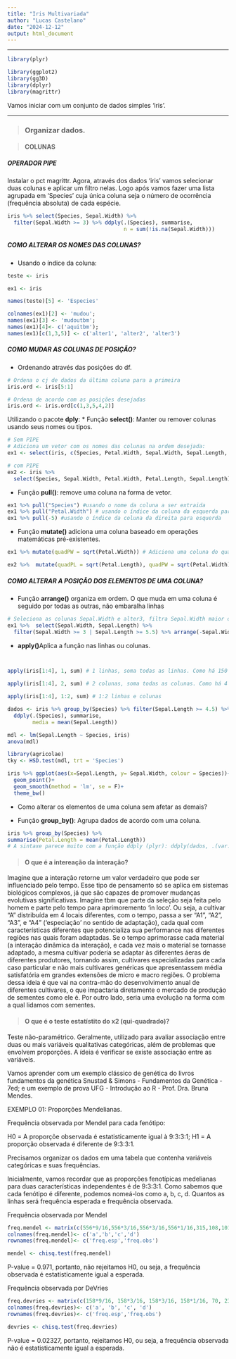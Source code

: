 ```yaml
---
title: "Iris Multivariada"
author: "Lucas Castelano"
date: "2024-12-12"
output: html_document
---
```


---

```r
library(plyr)
```


```r
library(ggplot2)
library(gg3D)
library(dplyr)
library(magrittr)
```

Vamos iniciar com um conjunto de dados simples 'iris'.

---

> ### Organizar dados.

> #### **COLUNAS**

##### OPERADOR PIPE
Instalar o pct magrittr. Agora, através dos dados 'iris' vamos selecionar duas colunas e aplicar um filtro nelas. Logo após vamos fazer uma lista agrupada em 'Species' cuja única coluna seja o número de ocorrência (frequência absoluta) de cada espécie.

```r
iris %>% select(Species, Sepal.Width) %>%
  filter(Sepal.Width >= 3) %>% ddply(.(Species), summarise,
                                     n = sum(!is.na(Sepal.Width)))
```


##### COMO ALTERAR OS NOMES DAS COLUNAS?

* Usando o índice da coluna:
```r
teste <- iris

ex1 <- iris

names(teste)[5] <- 'Especies'

colnames(ex1)[2] <- 'mudou';
names(ex1)[3] <- 'mudoutbm';
names(ex1)[4]<- c('aquitbm');
names(ex1)[c(1,3,5)] <- c('alter1', 'alter2', 'alter3')
```


##### COMO MUDAR AS COLUNAS DE POSIÇÃO?

* Ordenando através das posições do df.

```r
# Ordena o cj de dados da última coluna para a primeira
iris.ord <- iris[5:1]

# Ordena de acordo com as posições desejadas
iris.ord <- iris.ord[c(1,3,5,4,2)]
```

Utilizando o pacote **dply**:
* Função **select()**: Manter ou remover colunas usando seus nomes ou tipos.

```r
# Sem PIPE
# Adiciona um vetor com os nomes das colunas na ordem desejada:
ex1 <- select(iris, c(Species, Petal.Width, Sepal.Width, Sepal.Length, Petal.Length))

# com PIPE
ex2 <- iris %>%
  select(Species, Sepal.Width, Petal.Width, Petal.Length, Sepal.Length)

```
* Função **pull()**: remove uma coluna na forma de vetor.

```r
ex1 %>% pull("Species") #usando o nome da coluna a ser extraida
ex1 %>% pull("Petal.Width") # usando o índice da coluna da esquerda para direita
ex1 %>% pull(-5) #usando o índice da coluna da direita para esquerda
```


* Função **mutate()** adiciona uma coluna baseado em operações matemáticas pré-existentes.

```r
ex1 %>% mutate(quadPW = sqrt(Petal.Width)) # Adiciona uma coluna do quadrado de Petal.Length.

ex2 %>%  mutate(quadPL = sqrt(Petal.Length), quadPW = sqrt(Petal.Width)) # adiciona duas colunas solicitadas

```


##### COMO ALTERAR A POSIÇÃO DOS ELEMENTOS DE UMA COLUNA?

* Função **arrange()** organiza em ordem. O que muda em uma coluna é seguido por todas as outras, não embaralha linhas

```r
# Seleciona as colunas Sepal.Width e alter3, filtra Sepal.Width maior ou igual a 3 ou alter3 maior ou igual a 5.5 e retorna o resultado organizado do maior para o menor na coluna Sepal.Width.
ex1 %>%  select(Sepal.Width, Sepal.Length) %>% 
  filter(Sepal.Width >= 3 | Sepal.Length >= 5.5) %>% arrange(-Sepal.Width)
```

* **apply()**Aplica a função nas linhas ou colunas.

```r
                                                                                              summary(iris)

apply(iris[1:4], 1, sum) # 1 linhas, soma todas as linhas. Como há 150 linhas, retornará 150 resultados.

apply(iris[1:4], 2, sum) # 2 colunas, soma todas as colunas. Como há 4 colunas, retorna 4 resultados.

apply(iris[1:4], 1:2, sum) # 1:2 linhas e colunas
```

```r
dados <- iris %>% group_by(Species) %>% filter(Sepal.Length >= 4.5) %>% 
  ddply(.(Species), summarise,
        media = mean(Sepal.Length))

mdl <- lm(Sepal.Length ~ Species, iris)
anova(mdl)

library(agricolae)
tky <- HSD.test(mdl, trt = 'Species')

iris %>% ggplot(aes(x=Sepal.Length, y= Sepal.Width, colour = Species))+
  geom_point()+
  geom_smooth(method = 'lm', se = F)+
  theme_bw()
```


* Como alterar os elementos de uma coluna sem afetar as demais?

* Função **group_by()**: Agrupa dados de acordo com uma coluna.

```r
iris %>% group_by(Species) %>%
summarise(Petal.Length = mean(Petal.Length))
# A sintaxe parece muito com a função ddply (plyr): ddply(dados, .(var.agrupamento), summarise, instruções)
```

> #### O que é a intereação da interação?

Imagine que a interação retorne um valor verdadeiro que pode ser influenciado pelo tempo. Esse tipo de pensamento só se aplica em sistemas biológicos complexos, já que são capazes de promover mudanças evolutivas significativas. Imagine tbm que parte da seleção seja feita pelo homem e parte pelo tempo para aprimoremento 'in loco'. Ou seja, a cultivar "A" distribuída em 4 locais diferentes, com o tempo, passa a ser "A1", "A2", "A3", e "A4" ('especiação' no sentido de adaptação), cada qual com características diferentes que potencializa sua performance nas diferentes regiões nas quais foram adaptadas. Se o tempo aprimorasse cada material (a interação dinâmica da interação), e cada vez mais o material se tornasse adaptado, a mesma cultivar poderia se adaptar às diferentes áeras de diferentes produtores, tornando assim, cultivares especializadas para cada caso particular e não mais cultivares genéricas que apresentassem média satisfatória em grandes extensões de micro e macro regiões. O problema dessa ideia é que vai na contra-mão do desenvolvimento anual de diferentes cultivares, o que impactaria diretamente o mercado de produção de sementes como ele é.
Por outro lado, seria uma evolução na forma com a qual lidamos com sementes.

> #### O que é o teste estatístito do x2 (qui-quadrado)?

Teste não-paramétrico. Geralmente, utilizado para avaliar associação entre duas ou mais variáveis qualitativas categóricas, além de problemas que envolvem proporções. A ídeia é verificar se existe associação entre as variáveis. 

Vamos aprender com um exemplo clássico de genética do livros fundamentos da genética Snustad & Simons - Fundamentos da Genética - 7ed; e um exemplo de prova UFG - Introdução ao R - Prof. Dra. Bruna Mendes.

EXEMPLO 01: Proporções Mendelianas.

Frequência observada por Mendel para cada fenótipo:

H0 = A proporçõe observada é estatisticamente igual à 9:3:3:1;
H1 = A proporção observada é diferente de 9:3:3:1.

Precisamos organizar os dados em uma tabela que contenha variáveis categóricas e suas frequências.

Inicialmente, vamos recordar que as proporções fenotípicas medelianas para duas características independentes é de 9:3:3:1. Como sabemos que cada fenótipo é diferente, podemos nomeá-los como a, b, c, d. Quantos as linhas será frequência esperada e frequência observada.

Frequência observada por Mendel

```r
freq.mendel <- matrix(c(556*9/16,556*3/16,556*3/16,556*1/16,315,108,101,32), byrow = T, nrow = 2)
colnames(freq.mendel)<- c('a','b','c','d')
rownames(freq.mendel)<- c('freq.esp','freq.obs')

mendel <- chisq.test(freq.mendel)
```
P-value = 0.971, portanto, não rejeitamos H0, ou seja, a frequência observada é estatisticamente igual a esperada.


Frequência observada por DeVries

```r
freq.devries <- matrix(c(158*9/16, 158*3/16, 158*3/16, 158*1/16, 70, 23, 46, 19), byrow = T, nrow = 2)
colnames(freq.devries)<- c('a', 'b', 'c', 'd')
rownames(freq.devries)<- c('freq.esp','freq.obs')

devries <- chisq.test(freq.devries)
```
P-value = 0.02327, portanto, rejeitamos H0, ou seja, a frequência observada não é estatisticamente igual a esperada.
